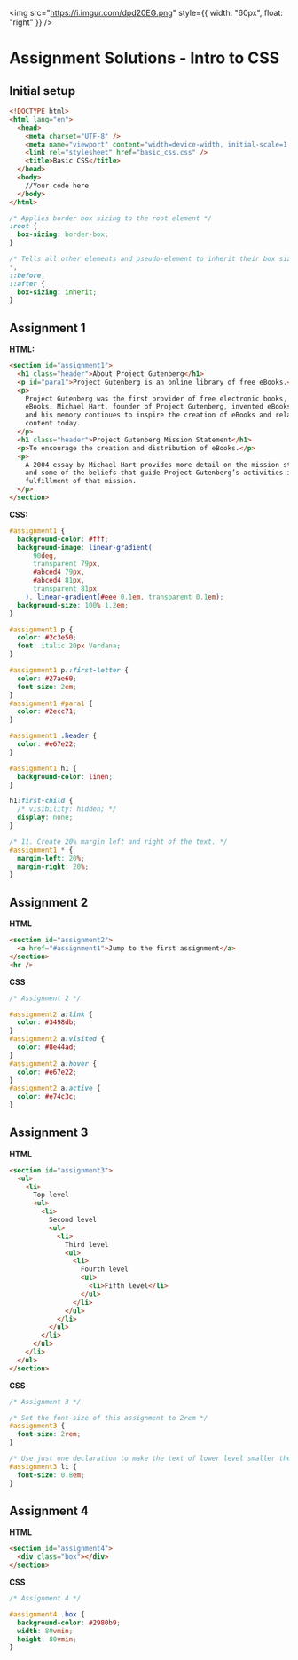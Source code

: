 <img
  src="https://i.imgur.com/dpd20EG.png"
  style={{ width: "60px", float: "right" }}
/>

# Assignment Solutions - Intro to CSS

## Initial setup

```html
<!DOCTYPE html>
<html lang="en">
  <head>
    <meta charset="UTF-8" />
    <meta name="viewport" content="width=device-width, initial-scale=1.0" />
    <link rel="stylesheet" href="basic_css.css" />
    <title>Basic CSS</title>
  </head>
  <body>
    //Your code here
  </body>
</html>
```

```css
/* Applies border box sizing to the root element */
:root {
  box-sizing: border-box;
}

/* Tells all other elements and pseudo-element to inherit their box sizing */
*,
::before,
::after {
  box-sizing: inherit;
}
```

## Assignment 1

**HTML:**

```html
<section id="assignment1">
  <h1 class="header">About Project Gutenberg</h1>
  <p id="para1">Project Gutenberg is an online library of free eBooks.</p>
  <p>
    Project Gutenberg was the first provider of free electronic books, or
    eBooks. Michael Hart, founder of Project Gutenberg, invented eBooks in 1971
    and his memory continues to inspire the creation of eBooks and related
    content today.
  </p>
  <h1 class="header">Project Gutenberg Mission Statement</h1>
  <p>To encourage the creation and distribution of eBooks.</p>
  <p>
    A 2004 essay by Michael Hart provides more detail on the mission statement,
    and some of the beliefs that guide Project Gutenberg’s activities in
    fulfillment of that mission.
  </p>
</section>
```

**CSS:**

```css
#assignment1 {
  background-color: #fff;
  background-image: linear-gradient(
      90deg,
      transparent 79px,
      #abced4 79px,
      #abced4 81px,
      transparent 81px
    ), linear-gradient(#eee 0.1em, transparent 0.1em);
  background-size: 100% 1.2em;
}

#assignment1 p {
  color: #2c3e50;
  font: italic 20px Verdana;
}

#assignment1 p::first-letter {
  color: #27ae60;
  font-size: 2em;
}
#assignment1 #para1 {
  color: #2ecc71;
}

#assignment1 .header {
  color: #e67e22;
}

#assignment1 h1 {
  background-color: linen;
}

h1:first-child {
  /* visibility: hidden; */
  display: none;
}

/* 11. Create 20% margin left and right of the text. */
#assignment1 * {
  margin-left: 20%;
  margin-right: 20%;
}
```

## Assignment 2

**HTML**

```html
<section id="assignment2">
  <a href="#assignment1">Jump to the first assignment</a>
</section>
<hr />
```

**CSS**

```css
/* Assignment 2 */

#assignment2 a:link {
  color: #3498db;
}
#assignment2 a:visited {
  color: #8e44ad;
}
#assignment2 a:hover {
  color: #e67e22;
}
#assignment2 a:active {
  color: #e74c3c;
}
```

## Assignment 3

**HTML**

```html
<section id="assignment3">
  <ul>
    <li>
      Top level
      <ul>
        <li>
          Second level
          <ul>
            <li>
              Third level
              <ul>
                <li>
                  Fourth level
                  <ul>
                    <li>Fifth level</li>
                  </ul>
                </li>
              </ul>
            </li>
          </ul>
        </li>
      </ul>
    </li>
  </ul>
</section>
```

**CSS**

```css
/* Assignment 3 */

/* Set the font-size of this assignment to 2rem */
#assignment3 {
  font-size: 2rem;
}

/* Use just one declaration to make the text of lower level smaller the higher level */
#assignment3 li {
  font-size: 0.8em;
}
```

## Assignment 4

**HTML**

```html
<section id="assignment4">
  <div class="box"></div>
</section>
```

**CSS**

```css
/* Assignment 4 */

#assignment4 .box {
  background-color: #2980b9;
  width: 80vmin;
  height: 80vmin;
}
```

<br />
<br />
<br />
